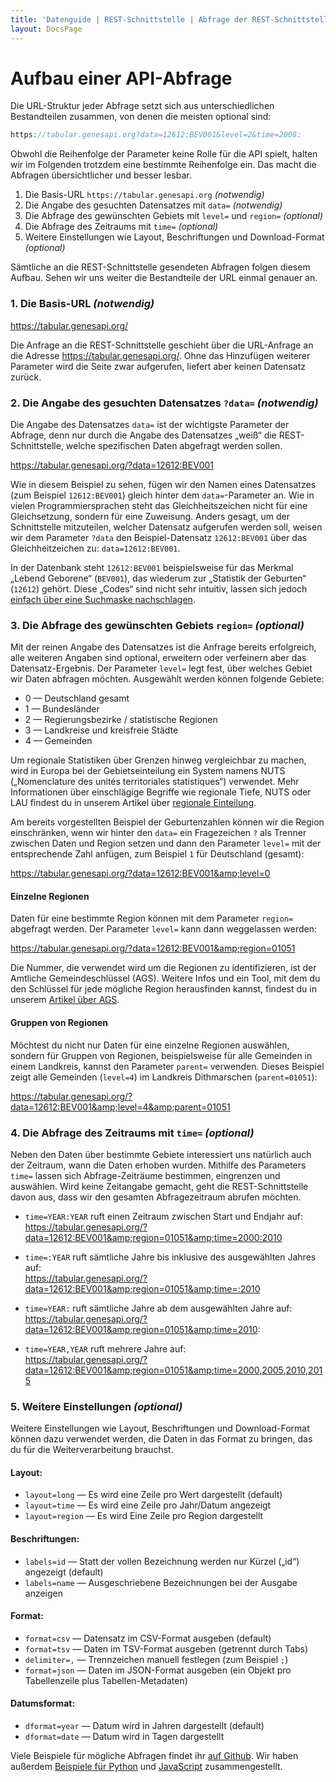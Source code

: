 ```yaml
---
title: 'Datenguide | REST-Schnittstelle | Abfrage der REST-Schnittstelle'
layout: DocsPage
---
```


# Aufbau einer API-Abfrage

Die URL-Struktur jeder Abfrage setzt sich aus unterschiedlichen Bestandteilen zusammen, von denen die meisten optional sind:

```js
https://tabular.genesapi.org?data=12612:BEV001&level=2&time=2008:
```

Obwohl die Reihenfolge der Parameter keine Rolle für die API spielt, halten wir im Folgenden trotzdem eine bestimmte Reihenfolge ein. Das macht die Abfragen übersichtlicher und besser lesbar.

1. Die Basis-URL `https://tabular.genesapi.org` _(notwendig)_
2. Die Angabe des gesuchten Datensatzes mit `data=` _(notwendig)_
3. Die Abfrage des gewünschten Gebiets mit `level=` und `region=` _(optional)_
4. Die Abfrage des Zeitraums mit `time=` _(optional)_
5. Weitere Einstellungen wie Layout, Beschriftungen und Download-Format _(optional)_

Sämtliche an die REST-Schnittstelle gesendeten Abfragen folgen diesem Aufbau. Sehen wir uns weiter die
Bestandteile der URL einmal genauer an.

### 1. Die Basis-URL _(notwendig)_

https://tabular.genesapi.org/

Die Anfrage an die REST-Schnittstelle geschieht über die URL-Anfrage an die Adresse https://tabular.genesapi.org/.
Ohne das Hinzufügen weiterer Parameter wird die Seite zwar aufgerufen, liefert aber keinen Datensatz zurück.

### 2. Die Angabe des gesuchten Datensatzes `?data=` _(notwendig)_

Die Angabe des Datensatzes `data=` ist der wichtigste Parameter der Abfrage, denn nur durch die Angabe des
Datensatzes „weiß“ die REST-Schnittstelle, welche spezifischen Daten abgefragt werden sollen.

https://tabular.genesapi.org/?data=12612:BEV001

Wie in diesem Beispiel zu sehen, fügen wir den Namen eines Datensatzes (zum Beispiel `12612:BEV001`) gleich hinter dem `data=`-Parameter an. Wie in vielen Programmiersprachen steht das Gleichheitszeichen nicht für eine Gleichsetzung, sondern für eine Zuweisung. Anders gesagt, um der Schnittstelle mitzuteilen, welcher Datensatz aufgerufen werden soll, weisen wir dem Parameter `?data` den Beispiel-Datensatz `12612:BEV001` über das Gleichheitzeichen zu: `data=12612:BEV001`.

In der Datenbank steht `12612:BEV001` beispielsweise für das Merkmal „Lebend Geborene“ (`BEV001`), das wiederum zur „Statistik der Geburten“ (`12612`) gehört. Diese „Codes“ sind nicht sehr intuitiv, lassen sich jedoch [einfach über eine Suchmaske nachschlagen](https://datengui.de/statistik-erklaert/dimensions).

### 3. Die Abfrage des gewünschten Gebiets `region=` _(optional)_

Mit der reinen Angabe des Datensatzes ist die Anfrage bereits erfolgreich, alle weiteren Angaben sind
optional, erweitern oder verfeinern aber das Datensatz-Ergebnis. Der Parameter `level=` legt fest, über welches
Gebiet wir Daten abfragen möchten. Ausgewählt werden können folgende Gebiete:

- 0 — Deutschland gesamt
- 1 — Bundesländer
- 2 — Regierungsbezirke / statistische Regionen
- 3 — Landkreise und kreisfreie Städte
- 4 — Gemeinden

Um regionale Statistiken über Grenzen hinweg vergleichbar zu machen, wird in Europa bei der Gebietseinteilung
ein System namens NUTS („Nomenclature des unités territoriales statistiques“) verwendet. Mehr Informationen über
einschlägige Begriffe wie regionale Tiefe, NUTS oder LAU findest du in unserem Artikel über [regionale Einteilung](https://datengui.de/statistik-erklaert/nuts).

Am bereits vorgestellten Beispiel der Geburtenzahlen können wir die Region einschränken, wenn wir
hinter den `data=` ein Fragezeichen `?` als Trenner zwischen Daten und Region setzen und dann den Parameter
`level=` mit der entsprechende Zahl anfügen, zum Beispiel `1` für Deutschland (gesamt):

https://tabular.genesapi.org/?data=12612:BEV001&amp;level=0

#### Einzelne Regionen

Daten für eine bestimmte Region können mit dem Parameter `region=` abgefragt werden. Der Parameter `level=` kann dann weggelassen werden:

https://tabular.genesapi.org/?data=12612:BEV001&amp;region=01051

Die Nummer, die verwendet wird um die Regionen zu identifizieren, ist der Amtliche Gemeindeschlüssel (AGS). Weitere Infos und ein Tool, mit dem du den Schlüssel für jede mögliche Region herausfinden kannst, findest du in unserem [Artikel über AGS](/statistik-erklaert/ags).

#### Gruppen von Regionen

Möchtest du nicht nur Daten für eine einzelne Regionen auswählen, sondern für Gruppen von Regionen, beispielsweise für alle Gemeinden in einem Landkreis, kannst den Parameter `parent=` verwenden. Dieses Beispiel zeigt alle Gemeinden (`level=4`) im Landkreis Dithmarschen (`parent=01051`):

https://tabular.genesapi.org/?data=12612:BEV001&amp;level=4&amp;parent=01051

### 4. Die Abfrage des Zeitraums mit `time=` _(optional)_

Neben den Daten über bestimmte Gebiete interessiert uns natürlich auch der Zeitraum, wann die Daten erhoben
wurden. Mithilfe des Parameters `time=` lassen sich Abfrage-Zeiträume bestimmen, eingrenzen und auswählen.
Wird keine Zeitangabe gemacht, geht die REST-Schnittstelle davon aus, dass wir den gesamten Abfragezeitraum
abrufen möchten.

- `time=YEAR:YEAR` ruft einen Zeitraum zwischen Start und Endjahr auf:<br/>https://tabular.genesapi.org/?data=12612:BEV001&amp;region=01051&amp;time=2000:2010

- `time=:YEAR` ruft sämtliche Jahre bis inklusive des ausgewählten Jahres auf:<br/>https://tabular.genesapi.org/?data=12612:BEV001&amp;region=01051&amp;time=:2010

- `time=YEAR:` ruft sämtliche Jahre ab dem ausgewählten Jahre auf:<br/>https://tabular.genesapi.org/?data=12612:BEV001&amp;region=01051&amp;time=2010:

- `time=YEAR,YEAR` ruft mehrere Jahre auf:<br/>https://tabular.genesapi.org/?data=12612:BEV001&amp;region=01051&amp;time=2000,2005,2010,2015

### 5. Weitere Einstellungen _(optional)_

Weitere Einstellungen wie Layout, Beschriftungen und Download-Format können dazu verwendet werden, die Daten in das Format zu bringen, das du für die Weiterverarbeitung brauchst.

#### Layout:

- `layout=long` — Es wird eine Zeile pro Wert dargestellt (default)
- `layout=time` — Es wird eine Zeile pro Jahr/Datum angezeigt
- `layout=region` — Es wird Eine Zeile pro Region dargestellt

#### Beschriftungen:

- `labels=id` — Statt der vollen Bezeichnung werden nur Kürzel („id“) angezeigt (default)
- `labels=name` — Ausgeschriebene Bezeichnungen bei der Ausgabe anzeigen

#### Format:

- `format=csv` — Datensatz im CSV-Format ausgeben (default)
- `format=tsv` — Daten im TSV-Format ausgeben (getrennt durch Tabs)
- `delimiter=,` — Trennzeichen manuell festlegen (zum Beispiel `;`)
- `format=json` — Daten im JSON-Format ausgeben (ein Objekt pro Tabellenzeile plus Tabellen-Metadaten)

#### Datumsformat:

- `dformat=year` — Datum wird in Jahren dargestellt (default)
- `dformat=date` — Datum wird in Tagen dargestellt

Viele Beispiele für mögliche Abfragen findet ihr [auf Github](https://github.com/datenguide/genesapi-tabular/blob/master/examples.ipynb). Wir haben außerdem [Beispiele für Python](rest/verwendung-mit-python) und [JavaScript](rest/verwendung-mit-javascript) zusammengestellt.
